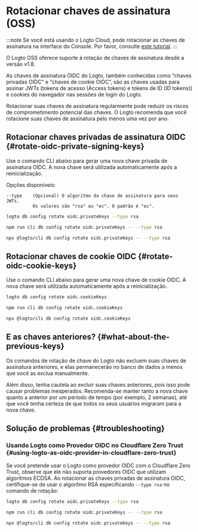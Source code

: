 
# Rotacionar chaves de assinatura (OSS)

:::note
Se você está usando o Logto Cloud, pode rotacionar as chaves de assinatura na interface do Console. Por favor, consulte [este tutorial](/developers/signing-keys/#rotate-signing-keys-from-console-ui).
:::

O Logto OSS oferece suporte à rotação de chaves de assinatura desde a versão v1.8.

As chaves de assinatura OIDC do Logto, também conhecidas como “chaves privadas OIDC” e “chaves de cookie OIDC”, são as chaves usadas para assinar JWTs (tokens de acesso (Access tokens) e tokens de ID (ID tokens)) e cookies do navegador nas sessões de login do Logto.

Rotacionar suas chaves de assinatura regularmente pode reduzir os riscos de comprometimento potencial das chaves. O Logto recomenda que você rotacione suas chaves de assinatura pelo menos uma vez por ano.

## Rotacionar chaves privadas de assinatura OIDC \{#rotate-oidc-private-signing-keys}

Use o comando CLI abaixo para gerar uma nova chave privada de assinatura OIDC. A nova chave será utilizada automaticamente após a reinicialização.

Opções disponíveis:

```
--type    (Opcional) O algoritmo da chave de assinatura para seus JWTs.
          Os valores são "rsa" ou "ec". O padrão é "ec".
```

<Tabs groupId="cmd">

  <TabItem value="cli" label="CLI">

```bash
logto db config rotate oidc.privateKeys --type rsa
```

  </TabItem>
  <TabItem value="Local" label="local">

```bash
npm run cli db config rotate oidc.privateKeys -- --type rsa
```

  </TabItem>
  <TabItem value="npx" label="npx">

```bash
npx @logto/cli db config rotate oidc.privateKeys -- --type rsa
```

  </TabItem>

</Tabs>

## Rotacionar chaves de cookie OIDC \{#rotate-oidc-cookie-keys}

Use o comando CLI abaixo para gerar uma nova chave de cookie OIDC. A nova chave será utilizada automaticamente após a reinicialização.

<Tabs groupId="cmd">

  <TabItem value="cli" label="CLI">

```bash
logto db config rotate oidc.cookieKeys
```

  </TabItem>
  <TabItem value="Local" label="local">

```bash
npm run cli db config rotate oidc.cookieKeys
```

  </TabItem>
  <TabItem value="npx" label="npx">

```bash
npx @logto/cli db config rotate oidc.cookieKeys
```

  </TabItem>

</Tabs>

## E as chaves anteriores? \{#what-about-the-previous-keys}

Os comandos de rotação de chave do Logto não excluem suas chaves de assinatura anteriores, e elas permanecerão no banco de dados a menos que você as exclua manualmente.

Além disso, tenha cautela ao excluir suas chaves anteriores, pois isso pode causar problemas inesperados. Recomenda-se manter tanto a nova chave quanto a anterior por um período de tempo (por exemplo, 2 semanas), até que você tenha certeza de que todos os seus usuários migraram para a nova chave.

## Solução de problemas \{#troubleshooting}

### Usando Logto como Provedor OIDC no Cloudflare Zero Trust \{#using-logto-as-oidc-provider-in-cloudflare-zero-trust}

Se você pretende usar o Logto como provedor OIDC com o Cloudflare Zero Trust, observe que ele não suporta provedores OIDC que utilizam algoritmos ECDSA. Ao rotacionar as chaves privadas de assinatura OIDC, certifique-se de usar o algoritmo RSA especificando `--type rsa` no comando de rotação:

<Tabs groupId="cmd-cloudflare-zero-trust">
  <TabItem value="cli" label="CLI">

```bash
logto db config rotate oidc.privateKeys --type rsa
```

  </TabItem>
  <TabItem value="Local" label="local">

```bash
npm run cli db config rotate oidc.privateKeys -- --type rsa
```

  </TabItem>
  <TabItem value="npx" label="npx">

```bash
npx @logto/cli db config rotate oidc.privateKeys -- --type rsa
```

  </TabItem>
</Tabs>
